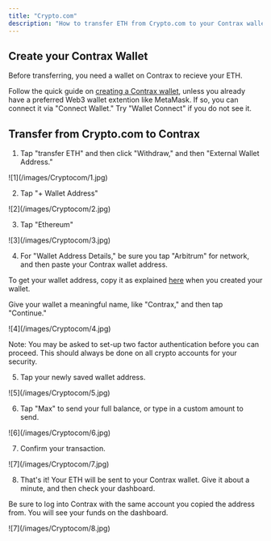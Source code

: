 ```yaml
---
title: "Crypto.com"
description: "How to transfer ETH from Crypto.com to your Contrax wallet"
---
```


## Create your Contrax Wallet

Before transferring, you need a wallet on Contrax to recieve your ETH.

Follow the quick guide on [creating a Contrax wallet](../start/wallet-setup), unless you already have a preferred Web3 wallet extention like MetaMask. If so, you can connect it via "Connect Wallet." Try "Wallet Connect" if you do not see it.

## Transfer from Crypto.com to Contrax

1. Tap "transfer ETH" and then click "Withdraw," and then "External Wallet Address."

<Frame>![1](/images/Cryptocom/1.jpg)</Frame>

2. Tap "+ Wallet Address"

<Frame>![2](/images/Cryptocom/2.jpg)</Frame>

3. Tap "Ethereum"

<Frame>![3](/images/Cryptocom/3.jpg)</Frame>

4. For "Wallet Address Details," be sure you tap "Arbitrum" for network, and then paste your Contrax wallet address.

To get your wallet address, copy it as explained [here](../start/wallet-setup) when you created your wallet.

Give your wallet a meaningful name, like "Contrax," and then tap "Continue."

<Frame>![4](/images/Cryptocom/4.jpg)</Frame>

Note: You may be asked to set-up two factor authentication before you can proceed. This should always be done on all crypto accounts for your security.

5. Tap your newly saved wallet address.

<Frame>![5](/images/Cryptocom/5.jpg)</Frame>

6.  Tap "Max" to send your full balance, or type in a custom amount to send.

<Frame>![6](/images/Cryptocom/6.jpg)</Frame>

7. Confirm your transaction.

<Frame>![7](/images/Cryptocom/7.jpg)</Frame>

8. That's it! Your ETH will be sent to your Contrax wallet. Give it about a minute, and then check your dashboard.

Be sure to log into Contrax with the same account you copied the address from. You will see your funds on the dashboard.

<Frame>![7](/images/Cryptocom/8.jpg)</Frame>
